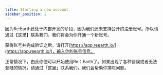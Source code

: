 ```yaml
---
title: Starting a new account
sidebar_position: 2
---
```


因为Re:Earth还处于内部开发的阶段，因为我们还未支持公开的注册账号。所以请通过【这里】联系我们，我们将会为你开通一个新账号。

获得账号并完成验证之后，请打开[https://app.reearth.io/](https://app.reearth.io/)，输入你的账号信息。

正常情况下，由此你便可以开始使用Re：Earth了。如果出现了各种错误或者无法登陆的情况，请通过「这里」联系我们，我们会帮助你排除问题。